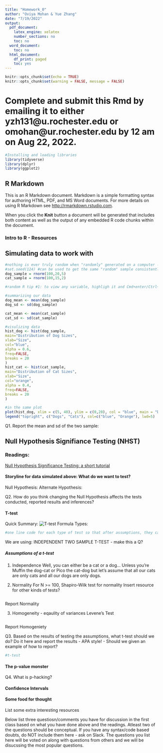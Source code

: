 ```yaml
---
title: "Homework_0"
author: "Oviya Mohan & Yue Zhang"
date: "7/19/2022"
output:
  pdf_document:
    latex_engine: xelatex
    number_sections: no
    toc: no
  word_document:
    toc: no
  html_document:
    df_print: paged
    toc: yes
---
```


```r
knitr::opts_chunk$set(echo = TRUE)
knitr::opts_chunk$set(warning = FALSE, message = FALSE) 
```


# Complete and submit this Rmd by emailing it to either yzh131@u.rochester.edu or omohan@ur.rochester.edu by 12 am on Aug 22, 2022. 


```r
#Installing and loading libraries 
library(tidyverse)
library(dplyr)
library(ggplot2)
```

## R Markdown

This is an R Markdown document. Markdown is a simple formatting syntax for authoring HTML, PDF, and MS Word documents. For more details on using R Markdown see <http://rmarkdown.rstudio.com>.

When you click the **Knit** button a document will be generated that includes both content as well as the output of any embedded R code chunks within the document. 

### Intro to R - Resources 


## Simulating data to work with 

```r
#nothing is ever truly random when "randomly" generated on a computer - always psuedo random
#set.seed(124) #can be used to get the same "random" sample consistently 
dog_sample = rnorm(100,20,5)
cat_sample = rnorm(100,15,2)

#random R tip #1: to view any variable, highligh it and Cmd+enter/Ctrl+enter 

#summarizing our data  
dog_mean <- mean(dog_sample)
dog_sd <- sd(dog_sample)

cat_mean <- mean(cat_sample)
cat_sd <- sd(cat_sample)

#visulizing data 
hist_dog <- hist(dog_sample,
main="Distribution of Dog Sizes",
xlab="Size",
col="blue",
alpha = 0.6, 
freq=FALSE,
breaks = 20
)
hist_cat <- hist(cat_sample,
main="Distribution of Cat Sizes",
xlab="Size",
col="orange",
alpha = 0.4, 
freq=FALSE,
breaks = 20
)

#in the same plot 
plot(hist_dog, xlim = c(5, 40), ylim = c(0,20), col = "blue", main = "Distribution of Dog and Cat Sizes", xlab = "Size") + plot(hist_cat, add = TRUE, col = "orange")
legend("topright", c("Dogs", "Cats"), col=c("blue", "Orange"), lwd=5)

```
###############
Q1. Report the mean and sd of the two sample: 

##############



## Null Hypothesis Signifiance Testing (NHST) 

### Readings:
[Null Hypothesis Significance Testing: a short tutorial](https://www.ncbi.nlm.nih.gov/pmc/articles/PMC5635437/) 

#### Storyline for data simulated above: What do we want to test?

Null Hypothesis: 
Alternate Hypothesis: 

###############
Q2. How do you think changing the Null Hypothesis affects the tests conducted, reported results and inferences? 

##############

#### T-test 
Quick Summary: 
![T-test Formula](TTtest.png)
Types: 
```r
#one line code for each type of test so that after assumptions, they can choose which one to use and use that? 
```
We are using: INDEPENDENT TWO SAMPLE T-TEST - make this a Q? 

##### Assumptions of a t-test
1. Independence 
Well, you can either be a cat or a dog...
Unless you're Muffin the dog-cat or Pico the cat-dog but let's assume that all our cats are only cats and all our dogs are only dogs. 

2. Normality 
For N >= 100, Shapiro-Wilk test for normality 
Insert resource for other kinds of tests?
```r

```
Report Normality 

3. Homogeneity - eqaulity of variances 
Levene's Test 
```r

```
Report Homogeniety 


###############
Q3. Based on the results of testing the assumptions, what t-test should we do? 
Do it here and report the results - APA style! - Should we given an example of how to report? 

```r
#t-test
```
###############


#### The p-value monster 

###############
Q4. What is p-hacking?


###############

#### Confidence Intervals 




#### Some food for thought 

List some extra interesting resources 

###############
Below list three questiosn/comments you have for discussion in the first class based on what you have done above and the readings. Atleast two of the questions should be conceptual. If you have any syntax/code based doubts, do NOT include them here - ask on Slack. The questions you list here will be voted on along with questions from others and we will be disucssing the most popular questions.  
